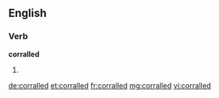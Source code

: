 ==English==

===Verb===
'''corralled'''

# {{past of|corral}}

[[de:corralled]]
[[et:corralled]]
[[fr:corralled]]
[[mg:corralled]]
[[vi:corralled]]
